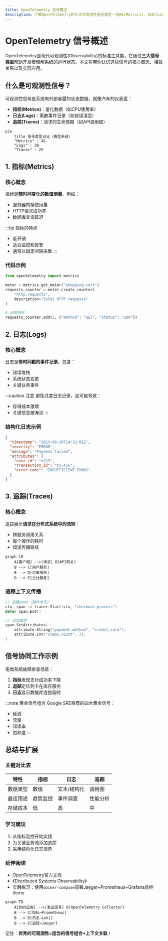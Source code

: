 ```yaml
---
title: OpenTelemetry 信号概述
description: 了解OpenTelemetry的三大可观测性信号类型——指标(Metrics)、日志(Logs)和追踪(Traces)，以及它们如何协同工作。
---
```


# OpenTelemetry 信号概述

OpenTelemetry是现代可观测性(Observability)的标准工具集，它通过**三大信号类型**帮助开发者理解系统的运行状态。本文将带你认识这些信号的核心概念、相互关系以及实际应用。

## 什么是可观测性信号？

可观测性信号是系统向外部暴露的状态数据，就像汽车的仪表盘：
- **指标(Metrics)**：量化数据（如CPU使用率）
- **日志(Logs)**：离散事件记录（如错误消息）
- **追踪(Traces)**：请求的生命周期（如API调用链）

```mermaid
pie
    title 信号类型占比（典型系统）
    "Metrics" : 45
    "Logs" : 30
    "Traces" : 25
```

## 1. 指标(Metrics)

### 核心概念
指标是**随时间变化的数值测量**，例如：
- 服务器内存使用量
- HTTP请求成功率
- 数据库查询延迟

:::tip 指标的特点
- 低开销
- 适合监控和告警
- 通常以固定间隔采集
:::

### 代码示例
```python
from opentelemetry import metrics

meter = metrics.get_meter("shopping.cart")
requests_counter = meter.create_counter(
    "http.requests",
    description="Total HTTP requests"
)

# 记录指标
requests_counter.add(1, {"method": "GET", "status": "200"})
```

## 2. 日志(Logs)

### 核心概念
日志是**带时间戳的事件记录**，包含：
- 错误堆栈
- 系统状态变更
- 关键业务事件

:::caution 注意
避免过度日志记录，这可能导致：
- 存储成本激增
- 关键信息被淹没
:::

### 结构化日志示例
```json
{
  "timestamp": "2023-08-20T14:32:01Z",
  "severity": "ERROR",
  "message": "Payment failed",
  "attributes": {
    "user_id": "u123",
    "transaction_id": "tx-456",
    "error_code": "INSUFFICIENT_FUNDS"
  }
}
```

## 3. 追踪(Traces)

### 核心概念
追踪展示**请求在分布式系统中的流转**：
- 跨服务调用关系
- 每个操作的耗时
- 错误传播路径

```mermaid
graph LR
    A[客户端] -->|请求| B(API网关)
    B --> C[用户服务]
    B --> D[订单服务]
    D --> E[支付服务]
```

### 追踪上下文传播
```go
// 创建span（操作单元）
ctx, span := tracer.Start(ctx, "checkout.process")
defer span.End()

// 添加属性
span.SetAttributes(
    attribute.String("payment.method", "credit_card"),
    attribute.Int("items.count", 3),
)
```

## 信号协同工作示例

电商系统故障排查场景：
1. **指标**发现支付成功率下降
2. **追踪**定位到卡在库存服务
3. **日志**显示数据库连接超时

:::note 黄金信号组合
Google SRE推荐的四大黄金信号：
- 延迟
- 流量
- 错误率
- 饱和度
:::

## 总结与扩展

### 关键对比表
| 特性        | 指标               | 日志                | 追踪               |
|------------|--------------------|---------------------|--------------------|
| 数据类型    | 数值               | 文本/结构化         | 调用图             |
| 最佳用途    | 趋势监控           | 事件调查            | 性能分析           |
| 存储成本    | 低                 | 高                  | 中                 |

### 学习建议
1. 从指标监控开始实践
2. 为关键业务流添加追踪
3. 采用结构化日志规范

### 延伸阅读
- [OpenTelemetry官方文档](https://opentelemetry.io/docs/)
- 《Distributed Systems Observability》
- 实践练习：使用`docker-compose`部署Jaeger+Prometheus+Grafana监控demo

```mermaid
graph TD
    A[你的应用] -->|发送信号| B(OpenTelemetry Collector)
    B --> C[指标→Prometheus]
    B --> D[日志→Loki]
    B --> E[追踪→Jaeger]
```

记住：**优秀的可观测性=适当的信号组合+上下文关联**！